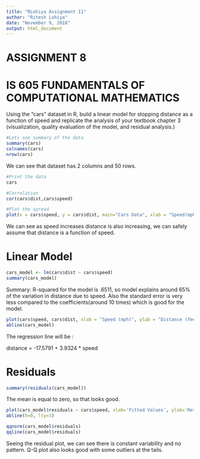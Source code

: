 ```yaml
---
title: "RLohiya Assignment 11"
author: "Ritesh Lohiya"
date: "November 9, 2018"
output: html_document
---
```


#                             ASSIGNMENT 8

#           IS 605 FUNDAMENTALS OF COMPUTATIONAL MATHEMATICS

Using the "cars" dataset in R, build a linear model for stopping distance as a function of speed and replicate the analysis of your textbook chapter 3 (visualization, quality evaluation of the model, and residual analysis.)


```r
#Lets see summary of the data
summary(cars)
colnames(cars)
nrow(cars)
```

We can see that dataset has 2 columns and 50 rows.

```r
#Print the data
cars
```

```r
#Correlation
cor(cars$dist,cars$speed)
```

```r
#Plot the spread
plot(x = cars$speed, y = cars$dist, main="Cars Data", xlab = "Speed(mph)", ylab = "Distance(feet)")
```

We can see as speed increases distance is also increasing, we can safely assume that distance is a function of speed.

# Linear Model

```r
cars_model <- lm(cars$dist ~ cars$speed)
summary(cars_model)
```

Summary:  R-squared for the model is  .6511, so model explains around 65% of the variation in distance due to speed. Also the standard error is very less compared to the coefficients(around 10 times) which is good for the model.

```r
plot(cars$speed, cars$dist, xlab = "Speed (mph)", ylab = "Distance (feet)",main="Speed vsStopping Distance")
abline(cars_model)
```

The regression line will be : 

distance = -17.5791 + 3.9324 * speed

# Residuals

```r
summary(residuals(cars_model))
```

The mean is equal to zero, so that looks good. 

```r
plot(cars_model$residuals ~ cars$speed, xlab='Fitted Values', ylab='Residuals',main="Speed vs Linear Model Residuals")
abline(h=0, lty=3)
```

```r
qqnorm(cars_model$residuals)
qqline(cars_model$residuals)
```

Seeing the residual plot, we can see there is constant variability and no pattern. Q-Q plot also looks good with some outliers at the tails.




